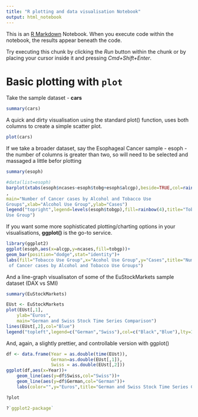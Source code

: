```yaml
---
title: "R plotting and data visualisation Notebook"
output: html_notebook
---
```


This is an [R Markdown](http://rmarkdown.rstudio.com) Notebook. When you execute code within the notebook, the results appear beneath the code. 

Try executing this chunk by clicking the *Run* button within the chunk or by placing your cursor inside it and pressing *Cmd+Shift+Enter*. 

# Basic plotting with `plot`

Take the sample dataset - **cars**
```r
summary(cars)
```
A quick and dirty visualisation using the standard plot() function, uses both columns to create a simple scatter plot.

```r
plot(cars)
```
If we take a broader dataset, say the Esophageal Cancer sample - esoph - the number of columns is greater than two, so will need to be selected and massaged a little befor plotting
```r
summary(esoph)
```
```r
#data(list=esoph)
barplot(xtabs(esoph$ncases~esoph$tobg+esoph$alcgp),beside=TRUE,col=rainbow(4)
,
main="Number of Cancer cases by Alcohol and Tobacco Use
Groups",xlab="Alcohol Use Group",ylab="Cases")
legend("topright",legend=levels(esoph$tobgp),fill=rainbow(4),title="Tobacco
Use Group")
```
If you want some more sophisticated plotting/charting options in your visualisations, **ggplot()** is the go-to service.
```r
library(ggplot2)
ggplot(esoph,aes(x=alcgp,y=ncases,fill=tobgp))+
geom_bar(position="dodge",stat="identity")+
labs(fill="Tobacco Use Group",x="Acohol Use Group",y="Cases",title="Number
 of Cancer cases by Alcohol and Tobacco Use Groups")

```
And a line-graph visualisaton of some of the EuStockMarkets sample dataset (DAX vs SMI)
```r
summary(EuStockMarkets)
```
```r
EUst <- EuStockMarkets
plot(EUst[,1],
    ylab="Euros",
    main="German and Swiss Stock Time Series Comparison")
lines(EUst[,2],col="Blue")
legend("topleft",legend=c("German","Swiss"),col=c("Black","Blue"),lty=1)

```
And, again, a slightly prettier, and controllable version with ggplot()
```r
df <- data.frame(Year = as.double(time(EUst)),
                 German=as.double(EUst[,1]),
                 Swiss = as.double(EUst[,2]))
ggplot(df,aes(x=Year))+
    geom_line(aes(y=df$Swiss,col="Swiss"))+
    geom_line(aes(y=df$German,col="German"))+
    labs(color="",y="Euros",title="German and Swiss Stock Time Series Comparison")
```
```r
?plot
```
```r
?`ggplot2-package`
```